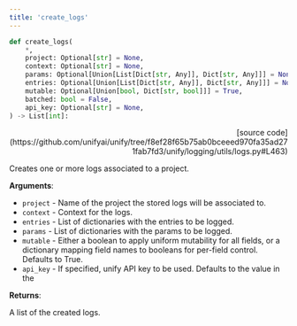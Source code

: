 ```yaml
---
title: 'create_logs'
---
```


```python
def create_logs(
    *,
    project: Optional[str] = None,
    context: Optional[str] = None,
    params: Optional[Union[List[Dict[str, Any]], Dict[str, Any]]] = None,
    entries: Optional[Union[List[Dict[str, Any]], Dict[str, Any]]] = None,
    mutable: Optional[Union[bool, Dict[str, bool]]] = True,
    batched: bool = False,
    api_key: Optional[str] = None,
) -> List[int]:
```

<p align="right">[source code](https://github.com/unifyai/unify/tree/f8ef28f65b75ab0bceeed970fa35ad271fab7fd3/unify/logging/utils/logs.py#L463)</p>

Creates one or more logs associated to a project.

**Arguments**:

- `project` - Name of the project the stored logs will be associated to.
- `context` - Context for the logs.
- `entries` - List of dictionaries with the entries to be logged.
- `params` - List of dictionaries with the params to be logged.
- `mutable` - Either a boolean to apply uniform mutability for all fields, or a dictionary mapping field names to booleans for per-field control. Defaults to True.
- `api_key` - If specified, unify API key to be used. Defaults to the value in the



**Returns**:

A list of the created logs.
